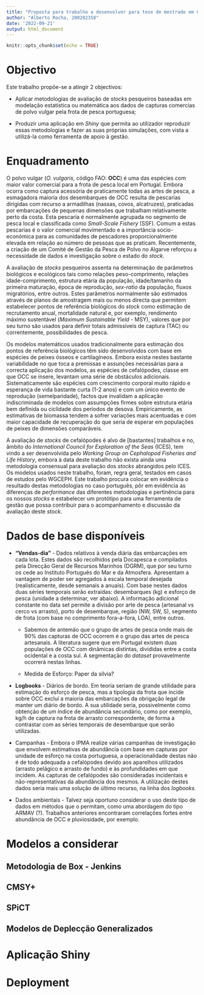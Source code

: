 ```yaml
---
title: "Proposta para trabalho a desenvolver para tese de mestrado em Ciência de Dados"
author: "Alberto Rocha, 200202358"
date: '2022-09-21'
output: html_document
---
```


```r
knitr::opts_chunk$set(echo = TRUE)
```

# Objectivo

Este trabalho propõe-se a atingir 2 objectivos:

* Aplicar metodologias de avaliação de *stocks* pesqueiros baseadas em modelação estatística ou matemática aos dados de capturas comercias de polvo vulgar pela frota de pesca portuguesa;

* Produzir uma aplicação em *Shiny* que permita ao utilizador reproduzir essas metodologias e fazer as suas próprias simulações, com vista a utilizá-la como ferramenta de apoio à gestão.

# Enquadramento

O polvo vulgar (*O. vulgaris*, código FAO: **OCC**) é uma das espécies com maior valor comercial para a frota de pesca local em Portugal. Embora ocorra como captura acessória de praticamente todas as artes de pesca, a esmagadora maioria dos desembarques de OCC resulta de pescarias dirigidas com recurso a armadilhas (nassas, covos, alcatruzes), praticadas por embarcações de pequenas dimensões que trabalham relativamente perto da costa. Esta pescaria é normalmente agrupada no segmento de pesca local e classificada como *Small-Scale Fishery* (SSF). Comum a estas pescarias é o valor comercial movimentado e a importância socio-económica para as comunidades de pescadores proporcionalmente elevada em relação ao número de pessoas que as praticam. Recentemente, a criação de um Comité de Gestão da Pesca de Polvo no Algarve reforçou a necessidade de dados e investigação sobre o estado do *stock*.

A avaliação de *stocks* pesqueiros assenta na determinação de parâmetros biológicos e ecológicos tais como relações peso-comprimento, relações idade-comprimento, estrutura etária da população, idade/tamanho da primeira maturação, época de reprodução, *sex-ratio* da população, fluxos migratórios, entre outros. Estes parâmetros normalmente são estimados através de planos de amostragem mais ou menos directa que permitem estabelecer pontos de referência biológicos do *stock* como estimação de recrutamento anual, mortalidade natural e, por exemplo, rendimento máximo sustentável (*Maximum Sustainable Yield* - MSY), valores que por seu turno são usados para definir totais admissíveis de captura (TAC) ou correntemente, possibilidades de pesca.

Os modelos matemáticos usados tradicionalmente para estimação dos pontos de referência biológicos têm sido desenvolvidos com base em espécies de peixes ósseos e cartilagíneos. Embora exista nestes bastante variabilidade no que toca a premissas e assunções necessárias para a correcta aplicação dos modelos, as espécies de cefalópodes, classe em que OCC se insere, levantam uma série de obstáculos adicionais. Sistematicamente são espécies com crescimento corporal muito rápido e esperança de vida bastante curta (1-2 anos) e com um único evento de reprodução (semelparidade), factos que invalidam a aplicação indiscriminada de modelos com assumpções firmes sobre estrutura etária bem definida ou ciclidade dos períodos de desova. Empiricamente, as estimativas de biomassa tendem a sofrer variações mais acentuadas e com maior capacidade de recuperação do que seria de esperar em populações de peixes de dimensões comparáveis.

A avaliação de *stocks* de cefalópodes é alvo de [bastantes] trabalhos e no, âmbito do *International Council for Exploration of the Seas* (ICES), tem vindo a ser desenvolvida pelo *Working Group on Cephalopod Fisheries and Life History*, embora à data deste trabalho não exista ainda uma metodologia consensual para avaliação dos *stocks* abrangidos pelo ICES. Os modelos usados neste trabalho, foram, regra geral, testados em casos de estudos pelo WGCEPH. Este trabalho procura colocar em evidência o resultado destas metodologias no caso português, pôr em evidência as diferenças de *performance* das diferentes metodologias e pertinência para os nossos *stocks* e estabelecer um protótipo para uma ferramenta de gestão que possa contribuir para o acompanhamento e discussão da avaliação deste *stock*.

# Dados de base disponíveis

* **"Vendas-dia"** - Dados relativos à venda diária das embarcações em cada lota. Estes dados são recolhidos pela Docapesca e compilados pela Direcção Geral de Recursos Marinhos (DGRM), que por seu turno os cede ao Instituto Português do Mar e da Atmosfera. Apresentam a vantagem de poder ser agregados à escala temporal desejada (realisticamente, desde semanais a anuais). Com base nestes dados duas séries temporais serão extraídas: desembarques (kg) e esforço de pesca (unidade a determinar, ver abaixo). A informação adicional constante no data set permite a divisão por arte de pesca (artesanal vs cerco vs arrasto), porto de desembarque, região (NW, SW, S), segmento de frota (com base no comprimento fora-a-fora, LOA), entre outros.

  * Sabemos de antemão que o grupo de  artes de pesca onde mais de 90% das capturas de OCC ocorrem é o grupo das artes de pesca artesanais. A literatura sugere que em Portugal existem duas populações de OCC com dinâmicas distintas, divididas entre a costa ocidental e a costa sul. A segmentação do *dataset* provavelmente ocorrerá nestas linhas.

  * Medida de Esforço: Paper da sílvia?

* **Logbooks** - Diários de bordo. Em teoria seriam de grande utilidade para estimação do esforço de pesca, mas a tipologia da frota que incide sobre OCC excluí a maioria das embarcações da obrigação legal de manter um diário de bordo. A sua utilidade seria, possivelmente como obtenção de um índice de abundância secundário, como por exemplo, kg/h de captura na frota de arrasto correspondente, de forma a contrastar com as séries temporais de desembarque que serão utilizadas.

* Campanhas - Embora o IPMA realize várias campanhas de investigação que envolvem estimativas de abundância com base em capturas por unidade de esforço na costa portuguesa, a operacionalidade destas não é de todo adequada a cefalópodes devido aos aparelhos utilizados (arrasto pelágico e arrasto de fundo) e às profundidades em que incidem. As capturas de cefalópodes são consideradas incidentais e não-representativas da abundância dos mesmos. A utilização destes dados seria mais uma solução de último recurso, na linha dos *logbooks*.

* Dados ambientais - Talvez seja oportuno considerar o uso deste tipo de dados em métodos que o permitam, como uma abordagem do tipo ARMAV (?). Trabalhos anteriores encontraram correlações fortes entre abundância de OCC e pluviosidade, por exemplo.

# Modelos a considerar

## Metodologia de Box - Jenkins

## CMSY+

## SPiCT

## Modelos de Deplecção Generalizados

# Aplicação Shiny

# Deployment